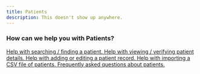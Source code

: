 ```yaml
---
title: Patients
description: This doesn't show up anywhere.
---
```


### How can we help you with Patients?


<CardGrid stagger>
	<a href="/patients/search">
    <Card title="Search Patients" icon="seti:happenings">
		Help with searching / finding a patient.
	</Card></a>
	<a href="/patients/details">
    <Card title="Patient Details" icon="gitter">
		Help with viewing / verifying patient details.
	</Card></a>
	<a href="/patients/add_edit">
    <Card title="Add or Edit Patients" icon="pencil">
		Help with adding or editing a patient record.
	</Card></a>
	<a href="/patients/import">
    <Card title="Patients Import" icon="seti:code-climate">
		Help with importing a CSV file of patients.
	</Card></a>
	<a href="/patients/faq">
    <Card title="Patients FAQ" icon="information">
		Frequently asked questions about patients.
	</Card></a>
</CardGrid>
